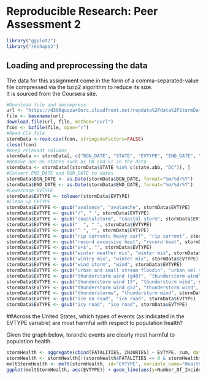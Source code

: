 # Reproducible Research: Peer Assessment 2

```r
library("ggplot2")
library("reshape2")
```

## Loading and preprocessing the data

The data for this assignment come in the form of a comma-separated-value file 
compressed via the bzip2 algorithm to reduce its size.  
It is sourced from the Coursera site.


```r
#Download file and decompress
url <- "https://d396qusza40orc.cloudfront.net/repdata%2Fdata%2FStormData.csv.bz2"
file <- basename(url)
download.file(url, file, method="curl")
fcon <- bzfile(file, open="r")
#Read CSV file
stormData <-read.csv(fcon, stringsAsFactors=FALSE)
close(fcon)
#Keep relevant columns
stormData <- stormData[, c("BGN_DATE", "STATE", "EVTYPE", "END_DATE", "FATALITIES", "INJURIES", "PROPDMG", "PROPDMGEXP", "CROPDMG", "CROPDMGEXP")]
#Remove non US-states such as PR and ST in the data
stormData <- stormData[(stormData$STATE %in% c(state.abb, "DC")), ]
#Convert END_DATE and BGN_DATE to dates
stormData$BGN_DATE <- as.Date(stormData$BGN_DATE, format="%m/%d/%Y")
stormData$END_DATE <- as.Date(stormData$END_DATE, format="%m/%d/%Y")
#Lowercase EVTYPE
stormData$EVTYPE <- tolower(stormData$EVTYPE)
#Clean up EVTYPE
stormData$EVTYPE <- gsub("avalance", "avalanche", stormData$EVTYPE)
stormData$EVTYPE <- gsub("/", " ", stormData$EVTYPE)
stormData$EVTYPE <- gsub("coastalstorm", "coastal storm", stormData$EVTYPE)
stormData$EVTYPE <- gsub("  ", " ", stormData$EVTYPE)
stormData$EVTYPE <- gsub("^ ", "", stormData$EVTYPE)
stormData$EVTYPE <- gsub("rip currents heavy surf", "rip current", stormData$EVTYPE)
stormData$EVTYPE <- gsub("record excessive heat", "record heat", stormData$EVTYPE)
stormData$EVTYPE <- gsub("s+$", "", stormData$EVTYPE)
stormData$EVTYPE <- gsub("winter weather mix", "winter mix", stormData$EVTYPE)
stormData$EVTYPE <- gsub("wintry mix", "winter mix", stormData$EVTYPE)
stormData$EVTYPE <- gsub("wind storm", "wind", stormData$EVTYPE)
stormData$EVTYPE <- gsub("urban and small stream floodin", "urban sml stream fld", stormData$EVTYPE)
stormData$EVTYPE <- gsub("thunderstorm wind (g40)", "thunderstorm wind", stormData$EVTYPE)
stormData$EVTYPE <- gsub("thunderstorm wind 13", "thunderstorm wind", stormData$EVTYPE)
stormData$EVTYPE <- gsub("thunderstorm wind g52", "thunderstorm wind", stormData$EVTYPE)
stormData$EVTYPE <- gsub("thunderstormw", "thunderstorm wind", stormData$EVTYPE)
stormData$EVTYPE <- gsub("ice on road", "ice road", stormData$EVTYPE)
stormData$EVTYPE <- gsub("icy road", "ice road", stormData$EVTYPE)
```

##Across the United States, which types of events (as indicated in the EVTYPE variable) are most harmful with respect to population health?

Given the graph below, torandic events are clearly most harmful to population health.
```r
stormHealth <- aggregate(cbind(FATALITIES, INJURIES) ~ EVTYPE, sum, data = stormData)
stormHealth <- stormHealth[!(stormHealth$FATALITIES == 0 & stormHealth$INJURIES == 0),]
meltStormHealth <- melt(stormHealth, id="EVTYPE", variable.name="Health_Type", value.name="Number_Of_Incidents")
ggplot(meltStormHealth, aes(EVTYPE)) + geom_line(aes(y=Number_Of_Incidents, group = Health_Type, color=Health_Type)) + ggtitle("Health Incidents Accross the US by Event Type") + theme(text = element_text(size=10), axis.text.x = element_text(angle=90, vjust=1, hjust=1))
```
